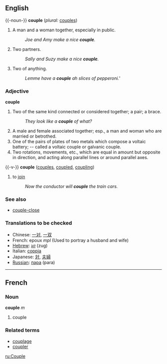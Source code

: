 ==English==

{{-noun-}}
'''couple'''  (''plural:'' [[couples]])
#A man and a woman together, especially in public.
#:''Joe and Amy make a nice '''couple'''.''
#Two partners.
#:''Sally and Suzy make a nice '''couple'''.''
#Two of anything.
#:''Lemme have a '''couple''' ah slices of pepperoni.'''

===Adjective===
'''couple'''
#Two of the same kind connected or considered together; a pair; a brace.
#:''They look like a '''couple''' of what?''
#A male and female associated together; esp., a man and woman who are married or betrothed.
#One of the pairs of plates of two metals which compose a voltaic battery; -- called a voltaic couple or galvanic couple.
#Two rotations, movements, etc., which are equal in amount but opposite in direction, and acting along parallel lines or around parallel axes.

{{-v-}}
'''couple'''  ([[couples]], [[coupled]], [[coupling]])
#to [[join]]
#:''Now the conductor will '''couple''' the train cars.''

===See also===
*[[couple-close]]

===Translations to be checked===
*Chinese: [[一对]], [[一双]]
*French: epoux ''mpl'' (Used to portray a husband and wife)
*[[Hebrew]]: [[זוג]] (zug)
*Italian: [[coppia]]
*Japanese: [[対]], [[夫婦]]
*[[Russian]]: [[пара]] (para)

----

==French==
===Noun===
'''couple''' ''m''

# couple

===Related terms===
*[[couplage]]
*[[coupler]]

[[ru:Couple]]